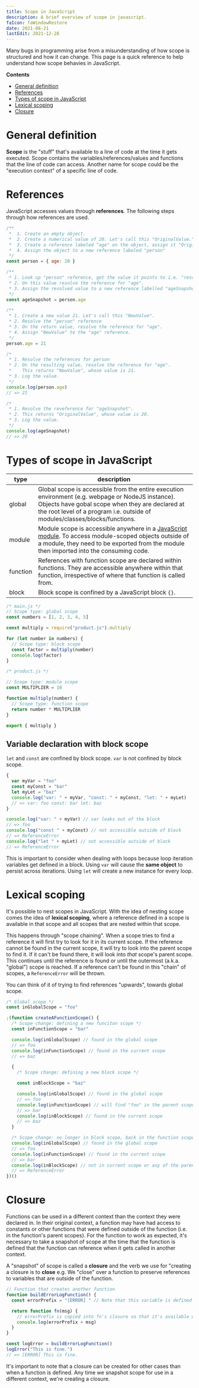 ```yaml
---
title: Scope in JavaScript
description: A brief overview of scope in javascript.
faIcon: faWindowRestore
date: 2021-08-21
lastEdit: 2021-12-28
---
```


Many bugs in programming arise from a misunderstanding of how scope is structured and how it can change. This page is a quick reference to help understand how scope behavies in JavaScript.

**Contents**

- [General definition](#general-definition)
- [References](#references)
- [Types of scope in JavaScript](#types-of-scope-in-javascript)
- [Lexical scoping](#lexical-scoping)
- [Closure](#closure)

# General definition

**Scope** is the "stuff" that's available to a line of code at the time it gets executed. Scope contains the variables/references/values and functions that the line of code can access. Another name for scope could be the "execution context" of a specific line of code.

# References

JavaScript accesses values through **references**. The following steps through how references are used.

```javascript
/**
 *  1. Create an empty object.
 *  2. Create a numerical value of 20. Let's call this "OriginalValue."
 *  3. Create a reference labeled "age" on the object, assign it "OriginalValue"
 *  4. Assign the object to a new reference labeled "person"
 */
const person = { age: 20 }

/**
 * 1. Look up "person" reference, get the value it points to i.e. "resolve the reference".
 * 2. On this value resolve the reference for "age".
 * 3. Assign the resolved value to a new reference labelled "ageSnapshot".
 */
const ageSnapshot = person.age

/**
 * 1. Create a new value 21. Let's call this "NewValue".
 * 2. Resolve the "person" reference
 * 3. On the return value, resolve the reference for "age".
 * 4. Assign "NewValue" to the "age" reference.
 */
person.age = 21

/*
 * 1. Resolve the references for person
 * 2. On the resulting value, resolve the reference for "age".
 *    This returns "NewValue", whose value is 21.
 * 3. Log the value.
 */
console.log(person.age)
// => 21

/*
 * 1. Resolve the reveference for "ageSnapshot".
 * 2. This returns "OriginalValue", whose value is 20.
 * 3. Log the value.
 */
console.log(ageSnapshot)
// => 20
```

# Types of scope in JavaScript

| type     | description                                                                                                                                                                                                                                                               |
| -------- | ------------------------------------------------------------------------------------------------------------------------------------------------------------------------------------------------------------------------------------------------------------------------- |
| global   | Global scope is accessible from the entire execution environment (e.g. webpage or NodeJS instance). Objects have gobal scope when they are declared at the root level of a program i.e. outside of modules/classes/blocks/functions.                                      |
| module   | Module scope is accessible anywhere in a [JavaScript module](https://developer.mozilla.org/en-US/docs/Web/JavaScript/Guide/Modules). To access module-scoped objects outside of a module, they need to be exported from the module then imported into the consuming code. |
| function | References with function scope are declared within functions. They are accessible anywhere within that function, irrespective of where that function is called from.                                                                                                      |
| block    | Block scope is confined by a JavaScript block `{}`.                                                                                                                                                                                                                       |

```javascript
/* main.js */
// Scope type: global scope
const numbers = [1, 2, 3, 4, 5]

const multiply = require("product.js").multiply

for (let number in numbers) {
  // Scope type: block scope
  const factor = multiply(number)
  console.log(factor)
}
```

```javascript
/* product.js */

// Scope type: module scope
const MULTIPLIER = 10

function multiply(number) {
  // Scope type: function scope
  return number * MULTIPLIER
}

export { multiply }
```

## Variable declaration with block scope

`let` and `const` are confined by block scope. `var` is not confined by block scope.

```javascript
{
  var myVar = "foo"
  const myConst = "bar"
  let myLet = "baz"
  console.log("var: " + myVar, "const: " + myConst, "let: " + myLet)
  // => var: foo const: bar let: baz
}

console.log("var: " + myVar) // var leaks out of the block
// => foo
console.log("const " + myConst) // not accessible outside of block
// => ReferenceError
console.log("let " + myLet) // not accessible outside of block
// => ReferenceError
```

This is important to consider when dealing with loops because loop iteration variables get defined in a block. Using `var` will cause the **same object** to persist across iterations. Using `let` will create a new instance for every loop.

# Lexical scoping

It's possible to nest scopes in JavaScript. With the idea of nesting scope comes the idea of **lexical scoping**, where a reference defined in a scope is available in that scope and all scopes that are nested within that scope.

This happens through "scope chaining". When a scope tries to find a reference it will first try to look for it in its current scope. If the reference cannot be found in the current scope, it will try to look into the parent scope to find it. If it can't be found there, it will look into _that_ scope's parent scope. This continues until the reference is found or until the outermost (a.k.a. "global") scope is reached. If a reference can't be found in this "chain" of scopes, a `ReferenceError` will be thrown.

You can think of it of trying to find references "upwards", towards global scope.

```javascript
/* Global scope */
const inGlobalScope = "foo"

;(function createAFunctionScope() {
  /* Scope change: defining a new funciton scope */
  const inFunctionScope = "bar"

  console.log(inGlobalScope) // found in the global scope
  // => foo
  console.log(inFunctionScope) // found in the current scope
  // => baz

  {
    /* Scope change: defining a new block scope */

    const inBlockScope = "baz"

    console.log(inGlobalScope) // found in the global scope
    // => foo
    console.log(inFunctionScope) // will find "foo" in the parent scope
    // => bar
    console.log(inBlockScope) // found in the current scope
    // => baz
  }

  /* Scope change: no longer in block scope, back in the function scope */
  console.log(inGlobalScope) // found in the global scope
  // => foo
  console.log(inFunctionScope) // found in the current scope
  // => bar
  console.log(inBlockScope) // not in current scope or any of the parent scopes
  // => ReferenceError
})()
```

# Closure

Functions can be used in a different context than the context they were declared in. In their original context, a function may have had access to constants or other functions that were defined outside of the function (i.e. in the function's parent scopes). For the function to work as expected, it's necessary to take a snapshot of scope at the time that the function is defined that the function can reference when it gets called in another context.

A "snapshot" of scope is called a **closure** and the verb we use for "creating a closure is to **close** e.g. We "close" over a function to preserve references to variables that are outside of the function.

```javascript
// Function that creates another function
function buildErrorLogFunction() {
  const errorPrefix = "[ERROR] " // Note that this variable is defined outside of the fn function.

  return function fn(msg) {
    // errorPrefix is copied into fn's closure so that it's available when logError gets called.
    console.log(errorPrefix + msg)
  }
}

const logError = buildErrorLogFunction()
logError("This is fine.")
// => [ERROR] This is fine.
```

It's important to note that a closure can be created for other cases than when a function is defined. Any time we snapshot scope for use in a different context, we're creating a closure.
